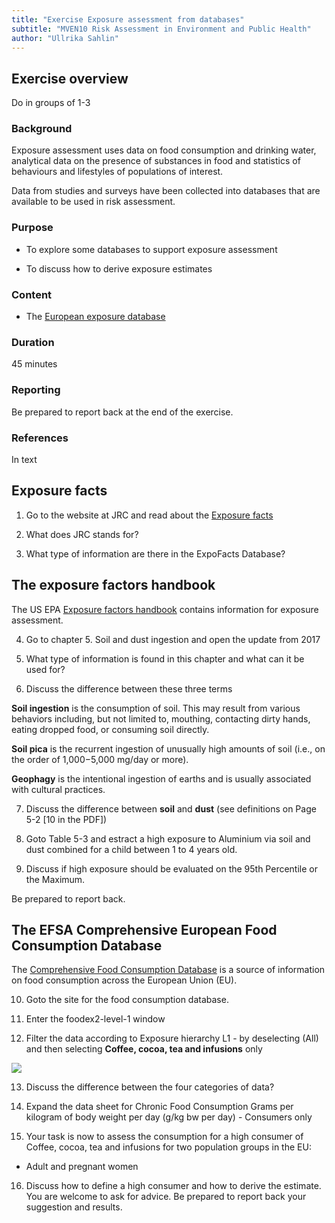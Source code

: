 ```yaml
---
title: "Exercise Exposure assessment from databases"
subtitle: "MVEN10 Risk Assessment in Environment and Public Health"
author: "Ullrika Sahlin"
---
```


## Exercise overview

Do in groups of 1-3

### Background

Exposure assessment uses data on food consumption and drinking water, analytical data on the presence of substances in food and statistics of behaviours and lifestyles of populations of interest. 

Data from studies and surveys have been collected into databases that are available to be used in risk assessment. 

### Purpose

- To explore some databases to support exposure assessment 

- To discuss how to derive exposure estimates 

### Content

-   The [European exposure database](https://joint-research-centre.ec.europa.eu/expofacts-european-exposure-factors-sourcebook_en)

### Duration

45 minutes

### Reporting

Be prepared to report back at the end of the exercise.

### References

In text

## Exposure facts

(@) Go to the website at JRC and read about the [Exposure facts](https://joint-research-centre.ec.europa.eu/expofacts-european-exposure-factors-sourcebook_en)

(@) What does JRC stands for?

(@) What type of information are there in the ExpoFacts Database?

## The exposure factors handbook 

The US EPA [Exposure factors handbook](https://www.epa.gov/expobox/about-exposure-factors-handbook) contains information for exposure assessment. 

(@) Go to chapter 5. Soil and dust ingestion and open the update from 2017

(@) What type of information is found in this chapter and what can it be used for? 

(@) Discuss the difference between these three terms

**Soil ingestion** is the consumption of soil. This may result from various behaviors including, but not limited to, mouthing, contacting dirty hands, eating dropped food, or consuming soil directly.

**Soil pica** is the recurrent ingestion of unusually high amounts of soil (i.e., on the order of 1,000−5,000 mg/day or more).

**Geophagy** is the intentional ingestion of earths and is usually associated with cultural practices.

(@) Discuss the difference between **soil** and **dust** (see definitions on Page 5-2 [10 in the PDF])

(@) Goto Table 5-3 and estract a high exposure to Aluminium via soil and dust combined for a child between 1 to 4 years old. 

(@) Discuss if high exposure should be evaluated on the 95th Percentile or the Maximum. 

Be prepared to report back. 

<!-- ## Dietary Exposure (DietEx) tool -->

<!-- The Dietary Exposure [DietEx tool](https://www.efsa.europa.eu/en/science/tools-and-resources/dietex) is a user-friendly tool for estimating chronic dietary exposure to substances present in food (e.g. intentionally added or naturally present chemicals, contaminants, proteins, novel food ingredients). -->

<!-- The DietEx tool is currently unavailable due to ongoing validation by EFSA. So we skip this.   -->

## The EFSA Comprehensive European Food Consumption Database

The [Comprehensive Food Consumption Database](https://www.efsa.europa.eu/en/data-report/food-consumption-data) is a source of information on food consumption across the European Union (EU). 

(@) Goto the site for the food consumption database. 

(@) Enter the foodex2-level-1 window

(@) Filter the data according to Exposure hierarchy L1 - by deselecting (All) and then selecting **Coffee, cocoa, tea and infusions** only

![](../img/food1.png)

(@) Discuss the difference between the four categories of data? 

(@) Expand the data sheet for Chronic Food Consumption Grams per kilogram of body weight per day (g/kg bw per day) - Consumers only

(@) Your task is now to assess the consumption for a high consumer of Coffee, cocoa, tea and infusions for two population groups in the EU:

- Adult and pregnant women

(@) Discuss how to define a high consumer and how to derive the estimate. You are welcome to ask for advice. Be prepared to report back your suggestion and results.

